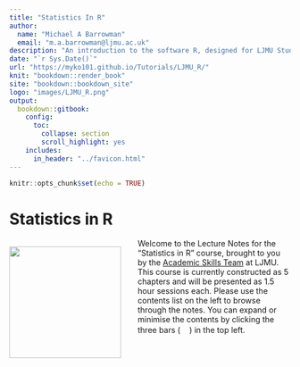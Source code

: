 ```yaml
---
title: "Statistics In R"
author: 
  name: "Michael A Barrowman"
  email: "m.a.barrowman@ljmu.ac.uk"
description: "An introduction to the software R, designed for LJMU Students"
date: "`r Sys.Date()`"
url: "https://myko101.github.io/Tutorials/LJMU_R/"
knit: "bookdown::render_book"
site: "bookdown::bookdown_site"
logo: "images/LJMU_R.png"
output:
  bookdown::gitbook:
    config:
      toc:
        collapse: section
        scroll_highlight: yes
    includes:
      in_header: "../favicon.html"
---
```


```r
knitr::opts_chunk$set(echo = TRUE)
```

# Statistics in R {-}
<div style= "float:left;position:relative;padding-right:30px;">
![](src/images/00_LJMU_R.png){#id .class width=200}
</div>
Welcome to the Lecture Notes for the "Statistics in R" course, brought to you by the [Academic Skills Team](https://www.ljmu.ac.uk/microsites/library/skills-ljmu) at LJMU. This course is currently constructed as 5 chapters and will be presented as 1.5 hour sessions each. Please use the contents list on the left to browse through the notes. You can expand or minimise the contents by clicking the three bars (![](src/images/00_Three_Bars.png){#id .class height=16px}) in the top left.
